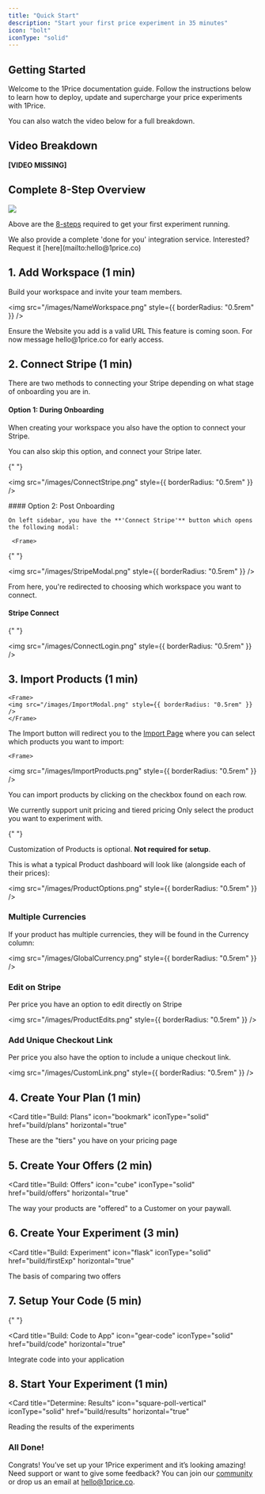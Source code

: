 ```yaml
---
title: "Quick Start"
description: "Start your first price experiment in 35 minutes"
icon: "bolt"
iconType: "solid"
---
```


## Getting Started

Welcome to the 1Price documentation guide. Follow the instructions below to learn how to deploy, update and supercharge your price experiments with 1Price.

You can also watch the video below for a full breakdown.

## Video Breakdown

<Warning> **[VIDEO MISSING]**</Warning>

## Complete 8-Step Overview

<Frame>
  <img src="/images/Steps.png" style={{ borderRadius: "0.5rem" }} />
</Frame>

Above are the [8-steps](https://app.1price.co/connect) required to get your first experiment running.

<Note>
  We also provide a complete 'done for you' integration service. Interested?
  Request it [here](mailto:hello@1price.co)
</Note>

## 1. Add Workspace (1 min)

Build your workspace and invite your team members.

<AccordionGroup>
  <Accordion title="Name Your Workspace" icon="signature" iconType="solid">
    <Frame>
    
  <img src="/images/NameWorkspace.png" style={{ borderRadius: "0.5rem" }} />

</Frame>
<Warning>Ensure the Website you add is a valid URL</Warning>

  </Accordion>
  <Accordion title="Invite Team Members" icon="user-plus" iconType="solid">
<Note>This feature is coming soon. For now message hello@1price.co for early access.</Note>

  </Accordion>
</AccordionGroup>

## 2. Connect Stripe (1 min)

<AccordionGroup>
  <Accordion title="Stripe Connect" icon="cc-stripe" iconType="solid">

There are two methods to connecting your Stripe depending on what stage of onboarding you are in.

#### Option 1: During Onboarding

When creating your workspace you also have the option to connect your Stripe.

You can also skip this option, and connect your Stripe later.

<Frame>

{" "}

<img src="/images/ConnectStripe.png" style={{ borderRadius: "0.5rem" }} />

</Frame>
#### Option 2: Post Onboarding

    On left sidebar, you have the **'Connect Stripe'** button which opens the following modal:

     <Frame>

{" "}

<img src="/images/StripeModal.png" style={{ borderRadius: "0.5rem" }} />

</Frame>

From here, you're redirected to choosing which workspace you want to connect.

#### Stripe Connect

  <Frame>

{" "}

<img src="/images/ConnectLogin.png" style={{ borderRadius: "0.5rem" }} />

</Frame>

  </Accordion>
</AccordionGroup>

## 3. Import Products (1 min)

<AccordionGroup>
  <Accordion title="Choose Products" icon="bag-shopping-plus" iconType="solid">

    <Frame>
    <img src="/images/ImportModal.png" style={{ borderRadius: "0.5rem" }} />
    </Frame>

The Import button will redirect you to the [Import Page](https://app.1price.co/import) where you can select which products you want to import:

    <Frame>

<img src="/images/ImportProducts.png" style={{ borderRadius: "0.5rem" }} />

</Frame>

You can import products by clicking on the checkbox found on each row.

<Note> We currently support unit pricing and tiered pricing</Note>
<Tip>Only select the product you want to experiment with.</Tip>

  </Accordion>
  <Accordion title="Customize Products (optional)" icon="brush" iconType="solid">

{" "}

<Info>Customization of Products is optional. **Not required for setup**.</Info>

This is what a typical Product dashboard will look like (alongside each of their prices):

<Frame>

<img src="/images/ProductOptions.png" style={{ borderRadius: "0.5rem" }} />

</Frame>

### Multiple Currencies

If your product has multiple currencies, they will be found in the Currency column:

<Frame>

<img src="/images/GlobalCurrency.png" style={{ borderRadius: "0.5rem" }} />

</Frame>

### Edit on Stripe

Per price you have an option to edit directly on Stripe

<Frame>

<img src="/images/ProductEdits.png" style={{ borderRadius: "0.5rem" }} />

</Frame>

### Add Unique Checkout Link

Per price you also have the option to include a unique checkout link.

<Frame>

<img src="/images/CustomLink.png" style={{ borderRadius: "0.5rem" }} />

</Frame>

  </Accordion>
</AccordionGroup>

## 4. Create Your Plan (1 min)

<Card
  title="Build: Plans"
  icon="bookmark"
  iconType="solid"
  href="build/plans"
  horizontal="true"
>
  These are the "tiers" you have on your pricing page
</Card>

## 5. Create Your Offers (2 min)

<Card
  title="Build: Offers"
  icon="cube"
  iconType="solid"
  href="build/offers"
  horizontal="true"
>
  The way your products are "offered" to a Customer on your paywall.
</Card>

## 6. Create Your Experiment (3 min)

<Card
  title="Build: Experiment"
  icon="flask"
  iconType="solid"
  href="build/firstExp"
  horizontal="true"
>
  The basis of comparing two offers
</Card>

## 7. Setup Your Code (5 min)

{" "}

<Card
  title="Build: Code to App"
  icon="gear-code"
  iconType="solid"
  href="build/code"
  horizontal="true"
>
  Integrate code into your application
</Card>

## 8. Start Your Experiment (1 min)

<Card
  title="Determine: Results"
  icon="square-poll-vertical"
  iconType="solid"
  href="build/results"
  horizontal="true"
>
  Reading the results of the experiments
</Card>

### All Done!

Congrats! You’ve set up your 1Price experiment and it’s looking amazing! Need support or want to give some feedback? You can join our [community](https://discord.com/invite/BGPYQPd56K) or drop us an email at [hello@1price.co](mainto:hello@1price.co).
